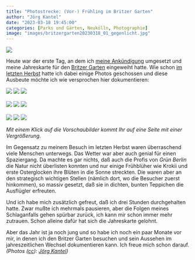 ```yaml
---
title: "Photostrecke: (Vor-) Frühling im Britzer Garten"
author: "Jörg Kantel"
date: "2023-03-18 19:45:00"
categories: [Parks und Gärten, Neukölln, Photographie]
image: "images/britzergarten20230318_01_gegenlicht.jpg"
---
```


[![](images/britzergarten20230318_01_gegenlicht-b.jpg)](https://www.flickr.com/photos/schockwellenreiter/52755806238/)

Heute war der erste Tag, an dem ich [meine Ankündigung](https://kantel.github.io/posts/2023031502_fruehlingsplaene/) umgesetzt und meine Jahreskarte für den [Britzer Garten](https://www.britzergarten.de/) eingeweiht hatte. Wie schon [im letzten Herbst](http://blog.schockwellenreiter.de/2022/11/2022111503.html) hatte ich dabei einige Photos geschossen und diese Ausbeute möchte ich wie versprochen hier dokumentieren:

[![](images/britzergarten_02.jpg)](https://www.flickr.com/photos/schockwellenreiter/52754777552/)&nbsp;[![](images/britzergarten_04.jpg)](https://www.flickr.com/photos/schockwellenreiter/52755805708/)&nbsp;[![](images/britzergarten_03.jpg)](https://www.flickr.com/photos/schockwellenreiter/52754778967/)<br /><br />
[![](images/britzergarten_05.jpg)](https://www.flickr.com/photos/schockwellenreiter/52755563739/)&nbsp;[![](images/britzergarten_06.jpg)](https://www.flickr.com/photos/schockwellenreiter/52755566774/)&nbsp;[![](images/britzergarten_07.jpg)](https://www.flickr.com/photos/schockwellenreiter/52755564819/)<br /><br />
[![](images/britzergarten_08.jpg)](https://www.flickr.com/photos/schockwellenreiter/52755810978/)&nbsp;[![](images/britzergarten_09.jpg)](https://www.flickr.com/photos/schockwellenreiter/52754781747/)&nbsp;[![](images/britzergarten_10.jpg)](https://www.flickr.com/photos/schockwellenreiter/52755324661/)

*Mit einem Klick auf die Vorschaubilder kommt Ihr auf eine Seite mit einer Vergrößerung.*

Im Gegensatz zu meinem Besuch im letzten Herbst waren überraschend viele Menschen unterwegs. Das Wetter war aber auch genial für einen Spaziergang. Da machte es gar nichts, daß auch die Profis von *Grün Berlin* die Natur nicht überlisten konnten und nur einige Frühblüher wie Krokii und erste Osterglocken ihre Blüten in die Sonne streckten. Die waren aber an den strategisch wichtigen Stellen (nämlich dort, wo die Besucher zuerst hinkommen), so massiv gesetzt, daß sie in dichten, bunten Teppichen die Ausflügler erfreuten.

Und ich habe mich zusätzlich gefreut, daß ich drei Stunden durchgehalten hatte. Zwar mußte ich mehrmals pausieren, aber die Folgen meines Schlaganfalls gehen spürbar zurück, ich kann mir schon immer mehr zutrauen. Schon alleine dafür hat sich die Jahreskarte gelohnt.

Aber das Jahr ist ja noch jung und so habe ich noch ein paar Monate vor mir, in denen ich den Britzer Garten besuchen und sein Aussehen im jahreszeitlichen Wechsel dokumentieren kann. Ich freue mich schon darauf. *(Photos ([cc](http://creativecommons.org/licenses/by-nc-nd/2.0/)): [Jörg Kantel](http://cognitiones.kantel-chaos-team.de/cv.html))*


